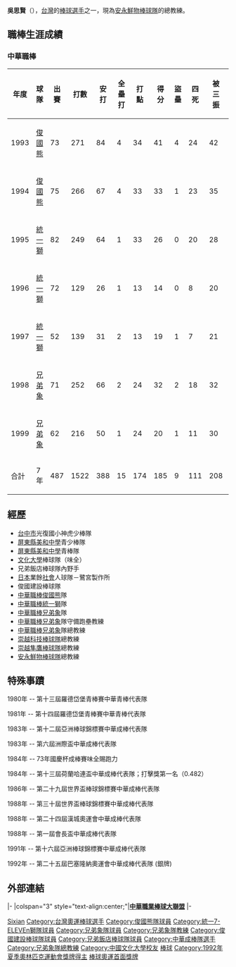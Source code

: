 {{Otheruses|吳思賢 (藝人)|subject=棒球選手|other=藝人}}
{{Infobox CPBL player|
bgcolor1=#007FFF|
bgcolor2=#007FFF|
textcolor1=#FFFFFF|
textcolor2=#FFFFFF|
name=吳思賢(棒球)|
image=|
birthdate={{birth_date_and_age|1963|7|2|mf=y}}|
birthplace={{TWN}}[[台中市|台中市]]|
width=130|
position=總教練|
team=[[崇越隼鷹隊|崇越隼鷹隊]]|
number=|
bats=右|
throws=右|
debutdate=3月12日|
debutyear=1993年|
debutteam=俊國熊|
statyear= 1999年|
stat1label=[[打擊率|打擊率]]|
stat1value=0.255|
stat2label=[[全壘打|全壘打]]|
stat2value=15|
stat3label=[[打點|打點]]|
stat3value=174|
|awards=<nowiki></nowiki>
*[[中華職棒最佳十人獎|中華職棒最佳十人獎]]（三壘手）：1993
*[[中華職棒明星賽|中華職棒明星賽]]：1993、1998、1999
|teams=<nowiki></nowiki>
'''球員'''
*[[俊國熊|俊國熊]] （1993年－1994年）
*[[統一獅|統一獅]] （1995年－1997年）
*[[兄弟象|兄弟象]] （1998年－1999年）
'''教練'''
*[[兄弟象隊|兄弟象隊]] 守備兼跑壘教練
*[[兄弟象隊|兄弟象隊]] 總教練（2005年10月25日－2006年10月10日）
*[[國立臺灣體育大學|國立臺灣體育大學]]棒球隊 教練
*[[崇越科技棒球隊|崇越科技棒球隊]] 總教練（2011年7月1日－）
}}
{{MedalTop}}
{{MedalSport | 男子[[棒球|棒球]]}}
{{MedalSilver| [[1992年夏季奧林匹克運動會|1992年巴塞隆納]] | [[1992年夏季奧林匹克運動會棒球比賽|隊際]]}}
{{MedalBottom}}

'''吳思賢'''（{{bd|1963年|7月2日||}}），[[台灣|台灣]]的[[棒球|棒球]][[選手|選手]]之一，現為[[安永鮮物棒球隊|安永鮮物棒球隊]]的總教練。

==職棒生涯成績==
===中華職棒===
{|border=1 width="800px"
!年度||球隊||出賽||打數||安打||全壘打||打點||得分||盜壘||四死||被三振||壘打數||雙殺打||打擊率||上壘率||長打率||整體攻擊指數
|- align=center
|1993||[[俊國熊|俊國熊]]||73||271||84||4||34||41||4||24||42||118||7||0.310||0.360||0.435||0.795
|- align=center
|1994||[[俊國熊|俊國熊]]||75||266||67||4||33||33||1||23||35||95||8||0.252||0.309||0.357||0.666
|- align=center
|1995||[[統一獅|統一獅]]||82||249||64||1||33||26||0||20||28||79||7||0.257||0.309||0.317||0.626
|- align=center
|1996||[[統一獅|統一獅]]||72||129||26||1||13||14||0||8||20||34||5||0.202||0.245||0.264||0.509
|- align=center
|1997||[[統一獅|統一獅]]||52||139||31||2||13||19||1||7||21||43||1||0.223||0.257||0.309||0.566
|- align=center
|1998||[[兄弟象|兄弟象]]||71||252||66||2||24||32||2||18||32||82||5||0.262||0.310||0.325||0.635
|- align=center
|1999||[[兄弟象|兄弟象]]||62||216||50||1||24||20||1||11||30||67||6||0.231||0.266||0.310||0.576
|- align=center style="color:black; background-color:yellow"
|合計||7年||487||1522||388||15||174||185||9||111||208||518||39||0.255||0.302||0.340||0.642
|}

==經歷==
*[[台中市|台中市]]光復國小神虎少棒隊
*[[屏東縣|屏東縣]][[美和中學|美和中學]]青少棒隊
*[[屏東縣|屏東縣]][[美和中學|美和中學]]青棒隊
*[[文化大學|文化大學]]棒球隊（味全）
*兄弟飯店棒球隊內野手
*[[日本|日本]]業餘[[社會|社會]]人球隊－鷺宮製作所
*俊國建設棒球隊
*[[中華職棒|中華職棒]][[俊國熊|俊國熊]]隊
*[[中華職棒|中華職棒]][[統一獅|統一獅]]隊
*[[中華職棒|中華職棒]][[兄弟象|兄弟象]]隊
*[[中華職棒|中華職棒]][[兄弟象|兄弟象]]隊守備跑壘教練
*[[中華職棒|中華職棒]][[兄弟象|兄弟象]]隊總教練
*[[崇越科技棒球隊|崇越科技棒球隊]]總教練
*[[崇越隼鷹棒球隊|崇越隼鷹棒球隊]]總教練
*[[安永鮮物棒球隊|安永鮮物棒球隊]]總教練

==特殊事蹟==
1980年 -- 第十三屆羅德岱堡青棒賽中華青棒代表隊

1981年 -- 第十四屆羅德岱堡青棒賽中華青棒代表隊

1983年 -- 第十二屆亞洲棒球錦標賽中華成棒代表隊

1983年 -- 第六屆洲際盃中華成棒代表隊

1984年 -- 73年國慶杯成棒賽味全賜跑力

1984年 -- 第十三屆荷蘭哈連盃中華成棒代表隊；打擊獎第一名（0.482）

1986年 -- 第二十九屆世界盃棒球錦標賽中華成棒代表隊

1988年 -- 第三十屆世界盃棒球錦標賽中華成棒代表隊

1988年 -- 第二十四屆漢城奧運會中華成棒代表隊

1988年 -- 第一屆會長盃中華成棒代表隊

1991年 -- 第十六屆亞洲棒球錦標賽中華成棒代表隊

1992年 -- 第二十五屆巴塞隆納奧運會中華成棒代表隊 (銀牌)

==外部連結==
{{台灣棒球維基館}}

{{start box}}
{{s-sports}}
|-
|colspan="3" style="text-align:center;"|'''[[中華職業棒球大聯盟|中華職業棒球大聯盟]]'''
|-
{{s-before|[[林易增|林易增]]}}
{{s-title|[[兄弟象總教練列表|兄弟象總教練]]|2005年10月25日—2006年10月10日}}
{{s-after|[[王光輝_(棒球選手)|王光輝]]}}
{{end box}}


{{1992年夏季奧運棒球比賽中華成棒代表隊}}
{{統一獅1995年中華職棒總冠軍}}
{{統一獅1996年中華職棒總冠軍}}
{{兄弟象2001年中華職棒總冠軍}}
{{兄弟象2002年中華職棒總冠軍}}
{{兄弟象2003年中華職棒總冠軍}}

{{DEFAULTSORT:Wu Shih-Hsih}}
[[Category:吳姓|Sixian]]
[[Category:台灣奧運棒球選手|Category:台灣奧運棒球選手]]
[[Category:俊國熊隊球員|Category:俊國熊隊球員]]
[[Category:統一7-ELEVEn獅隊球員|Category:統一7-ELEVEn獅隊球員]]
[[Category:兄弟象隊球員|Category:兄弟象隊球員]]
[[Category:兄弟象隊教練|Category:兄弟象隊教練]]
[[Category:俊國建設棒球隊球員|Category:俊國建設棒球隊球員]]
[[Category:兄弟飯店棒球隊球員|Category:兄弟飯店棒球隊球員]]
[[Category:中華成棒隊選手|Category:中華成棒隊選手]]
[[Category:兄弟象隊總教練|Category:兄弟象隊總教練]]
[[Category:中國文化大學校友|Category:中國文化大學校友]]
[[Category:台灣奧林匹克運動會銀牌得主|棒球]]
[[Category:1992年夏季奧林匹克運動會獎牌得主|Category:1992年夏季奧林匹克運動會獎牌得主]]
[[Category:台湾体育之最|棒球奧運首面獎牌]]